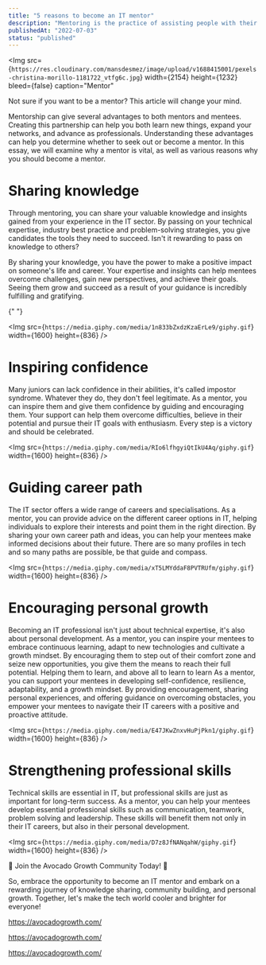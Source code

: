 ```yaml
---
title: "5 reasons to become an IT mentor"
description: "Mentoring is the practice of assisting people with their learning and career growth over a long period of time."
publishedAt: "2022-07-03"
status: "published"
---
```


<Img
  src={`https://res.cloudinary.com/mansdesmez/image/upload/v1688415001/pexels-christina-morillo-1181722_vtfg6c.jpg`}
  width={2154}
  height={1232}
  bleed={false}
  caption="Mentor"
></Img>

Not sure if you want to be a mentor? This article will change your mind.

Mentorship can give several advantages to both mentors and mentees. Creating this partnership can help you both learn new things, expand your networks, and advance as professionals. Understanding these advantages can help you determine whether to seek out or become a mentor. In this essay, we will examine why a mentor is vital, as well as various reasons why you should become a mentor.

# Sharing knowledge

Through mentoring, you can share your valuable knowledge and insights gained from your experience in the IT sector. By passing on your technical expertise, industry best practice and problem-solving strategies, you give candidates the tools they need to succeed. Isn't it rewarding to pass on knowledge to others?

By sharing your knowledge, you have the power to make a positive impact on someone's life and career. Your expertise and insights can help mentees overcome challenges, gain new perspectives, and achieve their goals. Seeing them grow and succeed as a result of your guidance is incredibly fulfilling and gratifying.

{" "}

<Img
  src={`https://media.giphy.com/media/1n833bZxdzKzaErLe9/giphy.gif`}
  width={1600}
  height={836}
/>
# Inspiring confidence

Many juniors can lack confidence in their abilities, it's called impostor syndrome. Whatever they do, they don't feel legitimate. As a mentor, you can inspire them and give them confidence by guiding and encouraging them. Your support can help them overcome difficulties, believe in their potential and pursue their IT goals with enthusiasm. Every step is a victory and should be celebrated.

<Img
  src={`https://media.giphy.com/media/RIo6lfhgyiQtIkU4Aq/giphy.gif`}
  width={1600}
  height={836}
/>

# Guiding career path

The IT sector offers a wide range of careers and specialisations. As a mentor, you can provide advice on the different career options in IT, helping individuals to explore their interests and point them in the right direction. By sharing your own career path and ideas, you can help your mentees make informed decisions about their future. There are so many profiles in tech and so many paths are possible, be that guide and compass.

<Img
  src={`https://media.giphy.com/media/xT5LMYddaF8PVTRUfm/giphy.gif`}
  width={1600}
  height={836}
/>

# Encouraging personal growth

Becoming an IT professional isn't just about technical expertise, it's also about personal development. As a mentor, you can inspire your mentees to embrace continuous learning, adapt to new technologies and cultivate a growth mindset. By encouraging them to step out of their comfort zone and seize new opportunities, you give them the means to reach their full potential. Helping them to learn, and above all to learn to learn
As a mentor, you can support your mentees in developing self-confidence, resilience, adaptability, and a growth mindset. By providing encouragement, sharing personal experiences, and offering guidance on overcoming obstacles, you empower your mentees to navigate their IT careers with a positive and proactive attitude.

<Img
  src={`https://media.giphy.com/media/E47JKwZnxvHuPjPkn1/giphy.gif`}
  width={1600}
  height={836}
/>

# Strengthening professional skills

Technical skills are essential in IT, but professional skills are just as important for long-term success. As a mentor, you can help your mentees develop essential professional skills such as communication, teamwork, problem solving and leadership. These skills will benefit them not only in their IT careers, but also in their personal development.

<Img
  src={`https://media.giphy.com/media/D7z8JfNANqahW/giphy.gif`}
  width={1600}
  height={836}
/>

🙌 Join the Avocado Growth Community Today! 🙌

So, embrace the opportunity to become an IT mentor and embark on a rewarding journey of knowledge sharing, community building, and personal growth. Together, let's make the tech world cooler and brighter for everyone!

https://avocadogrowth.com/

https://avocadogrowth.com/

https://avocadogrowth.com/
